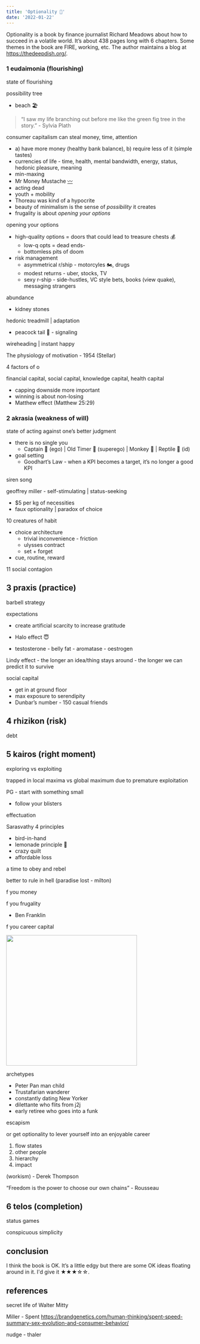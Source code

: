 ```yaml
---
title: 'Optionality 📔'
date: '2022-01-22'
---
```


Optionality is a book by finance journalist Richard Meadows about how to succeed in a volatile world. It’s about 438 pages long with 6 chapters. Some themes in the book are FIRE, working, etc. The author maintains a blog at https://thedeepdish.org/.

### 1 eudaimonia (flourishing)

state of flourishing

possibility tree

- beach 🏖️

> “I saw my life branching out before me like the green fig tree in the story.” - Sylvia Plath

consumer capitalism can steal money, time, attention

- a) have more money (healthy bank balance), b) require less of it (simple tastes)
- currencies of life - time, health, mental bandwidth, energy, status, hedonic pleasure, meaning
- min-maxing
- Mr Money Mustache [〰️](https://www.mrmoneymustache.com/)
- acting dead
- youth + mobility
- Thoreau was kind of a hypocrite
- beauty of minimalism is the sense of _possibility_ it creates
- frugality is about _opening your options_

opening your options

- high-quality options = doors that could lead to treasure chests 💰
  - low-q opts = dead ends-
  - bottomless pits of doom
- risk management
  - asymmetrical r/ship - motorcyles 🏍️, drugs
  - modest returns - uber, stocks, TV
  - sexy r-ship - side-hustles, VC style bets, books (view quake), messaging strangers

abundance

- kidney stones

hedonic treadmill | adaptation

- peacock tail 🦚 - signaling

wireheading | instant happy

The physiology of motivation - 1954 (Stellar)

4 factors of o

financial capital, social capital, knowledge capital, health capital

- capping downside more important
- winning is about non-losing
- Matthew effect (Matthew 25:29)

### 2 akrasia (weakness of will)

state of acting against one’s better judgment

- there is no single you
  - Captain 🚢 (ego) | Old Timer 👴 (superego) | Monkey 🐒 | Reptile 🦎 (id)
- goal setting
  - Goodhart’s Law - when a KPI becomes a target, it’s no longer a good KPI

siren song

geoffrey miller - self-stimulating | status-seeking

- $5 per kg of necessities
- faux optionality | paradox of choice

10 creatures of habit

- choice architecture
  - trivial inconvenience - friction
  - ulysses contract
  - set + forget
- cue, routine, reward

11 social contagion

## 3 praxis (practice)

barbell strategy

expectations

- create artificial scarcity to increase gratitude

- Halo effect 😇
- testosterone - belly fat - aromatase - oestrogen

Lindy effect - the longer an idea/thing stays around - the longer we can predict it to survive

social capital

- get in at ground floor
- max exposure to serendipity
- Dunbar’s number - 150 casual friends

## 4 rhizikon (risk)

debt

## 5 kairos (right moment)

exploring vs exploiting

trapped in local maxima vs global maximum due to premature exploitation

PG - start with something small

- follow your blisters

effectuation

Sarasvathy 4 principles

- bird-in-hand
- lemonade principle 🍋
- crazy quilt
- affordable loss

a time to obey and rebel

better to rule in hell (paradise lost - milton)

f you money

f you frugality

- Ben Franklin

f you career capital

<img src='/images/2024/eship.png' width='350' />

archetypes

- Peter Pan man child
- Trustafarian wanderer
- constantly dating New Yorker
- dilettante who flits from j2j
- early retiree who goes into a funk

escapism

or get optionality to lever yourself into an enjoyable career

1. flow states
2. other people
3. hierarchy
4. impact

(workism) - Derek Thompson

“Freedom is the power to choose our own chains” - Rousseau

## 6 telos (completion)

status games

conspicuous simplicity

## conclusion

I think the book is OK. It’s a little edgy but there are some OK ideas floating around in it. I'd give it ★★★☆☆.

## references

secret life of Walter Mitty

Miller - Spent https://brandgenetics.com/human-thinking/spent-speed-summary-sex-evolution-and-consumer-behavior/

nudge - thaler

